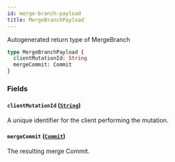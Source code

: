 ```yaml
---
id: merge-branch-payload
title: MergeBranchPayload
---
```


Autogenerated return type of MergeBranch

```graphql
type MergeBranchPayload {
  clientMutationId: String
  mergeCommit: Commit
}
```

### Fields

#### `clientMutationId` ([`String`](/docs/api/scalars/string))

A unique identifier for the client performing the mutation.

#### `mergeCommit` ([`Commit`](/docs/api/objects/commit))

The resulting merge Commit.
